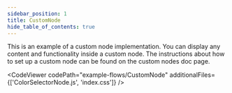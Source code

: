 ```yaml
---
sidebar_position: 1
title: CustomNode
hide_table_of_contents: true
---
```



This is an example of a custom node implementation. You can display any content and functionality inside a custom node. The instructions about how to set up a custom node can be found on the custom nodes doc page.

<CodeViewer
  codePath="example-flows/CustomNode"
  additionalFiles={['ColorSelectorNode.js', 'index.css']}
/>
